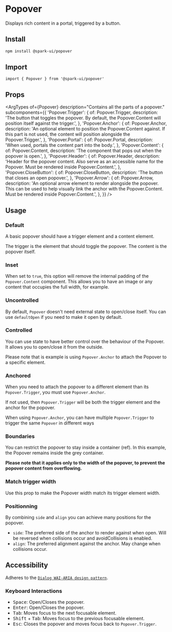 


<Meta of={stories} />

# Popover

Displays rich content in a portal, triggered by a button.

## Install

```sh
npm install @spark-ui/popover
```

## Import

```tsx
import { Popover } from '@spark-ui/popover'
```

## Props

<ArgTypes
  of={Popover}
  description="Contains all the parts of a popover."
  subcomponents={{
    'Popover.Trigger': {
      of: Popover.Trigger,
      description:
        'The button that toggles the popover. By default, the Popover.Content will position itself against the trigger.',
    },
    'Popover.Anchor': {
      of: Popover.Anchor,
      description:
        'An optional element to position the Popover.Content against. If this part is not used, the content will position alongside the Popover.Trigger.',
    },
    'Popover.Portal': {
      of: Popover.Portal,
      description: 'When used, portals the content part into the body.',
    },
    'Popover.Content': {
      of: Popover.Content,
      description: 'The component that pops out when the popover is open.',
    },
    'Popover.Header': {
      of: Popover.Header,
      description:
        'Header for the popover content. Also serve as an accessible name for the Popover. Must be rendered inside Popover.Content.',
    },
    'Popover.CloseButton': {
      of: Popover.CloseButton,
      description: 'The button that closes an open popover.',
    },
    'Popover.Arrow': {
      of: Popover.Arrow,
      description:
        'An optional arrow element to render alongside the popover. This can be used to help visually link the anchor with the Popover.Content. Must be rendered inside Popover.Content.',
    },
  }}
/>

## Usage

### Default

A basic popover should have a trigger element and a content element.

The trigger is the element that should toggle the popover.
The content is the popover itself.

<Canvas of={stories.Default} />

### Inset

When set to `true`, this option will remove the internal padding of the `Popover.Content` component. This allows you to have an image or any content that occupies the full width, for example.

<Canvas of={stories.Inset} />

### Uncontrolled

By default, `Popover` doesn't need external state to open/close itself.
You can use `defaultOpen` if you need to make it open by default.

<Canvas of={stories.Uncontrolled} />

### Controlled

You can use state to have better control over the behaviour of the Popover.
It allows you to open/close it from the outside.

Please note that is example is using `Popover.Anchor` to attach the Popover to a specific element.

<Canvas of={stories.Controlled} />

### Anchored

When you need to attach the popover to a different element than its `Popover.Trigger`, you must use `Popover.Anchor`.

If not used, then `Popover.Trigger` will be both the trigger element and the anchor for the popover.

When using `Popover.Anchor`, you can have multiple `Popover.Trigger` to trigger the same `Popover` in different ways

<Canvas of={stories.Anchored} />

### Boundaries

You can restrict the popover to stay inside a container (ref).
In this example, the Popover remains inside the grey container.

**Please note that it applies only to the width of the popover, to prevent the popover content from overflowing.**

<Canvas of={stories.Boundaries} />

### Match trigger width

Use this prop to make the Popover width match its trigger element width.

<Canvas of={stories.MatchTriggerWidth} />

### Positionning

By combining `side` and `align` you can achieve many positions for the popover.

- `side`: The preferred side of the anchor to render against when open. Will be reversed when collisions occur and avoidCollisions is enabled.
- `align`: The preferred alignment against the anchor. May change when collisions occur.

<Canvas of={stories.Positionning} />

## Accessibility

Adheres to the [`Dialog WAI-ARIA design pattern`](https://www.w3.org/WAI/ARIA/apg/patterns/dialogmodal).

### Keyboard Interactions

- <Kbd>Space</Kbd>: Open/Closes the popover.
- <Kbd>Enter</Kbd>: Open/Closes the popover.
- <Kbd>Tab</Kbd>: Moves focus to the next focusable element.
- <Kbd>Shift</Kbd> + <Kbd>Tab</Kbd>: Moves focus to the previous focusable element.
- <Kbd>Esc</Kbd>: Closes the popover and moves focus back to `Popover.Trigger`.
